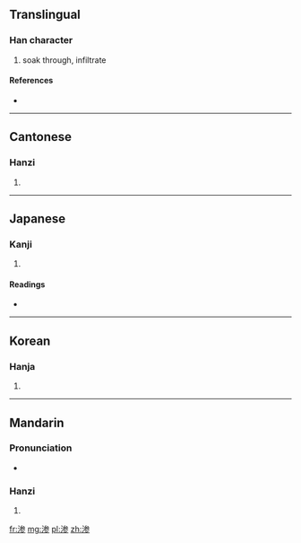 {{also|滲}}
==Translingual==

===Han character===
{{Han char|rn=85|rad=水|as=08|sn=11|four=|canj=水戈大竹 (EIKH)}}

# soak through, infiltrate

====References====
* {{Han ref|kx=0633.371|hdz=31665.050|uh=6E17|ud=28183}}

----

==Cantonese==

===Hanzi===
{{yue-hanzi|jyut=|y=sam3|tra=滲}}

# {{defn|lang=yue|sort=水08}}

----

==Japanese==

===Kanji===
{{ja-kanji|grade=|rs=水08}}

# {{defn|lang=ja|sort=水08}}

====Readings====
* {{ja-readings|on=[[しん]] (shin)|kun=[[しみる]] (shimiru)}}

----

==Korean==

===Hanja===
{{ko-hanja|hangeul=참|eumhun=|rv=cham|mr=ch'am|y=cham}}

# {{defn|lang=ko|sort=水08}}

----

==Mandarin==

===Pronunciation===
* {{audio|Zh-shèn.ogg|Audio|lang=cmn}}

===Hanzi===
{{cmn-hanzi|tra=滲|pin=[[shèn]] ([[shen4]])|wg=shen<sup>4</sup>}}

# {{defn|lang=cmn|sort=水08}}

[[fr:渗]]
[[mg:渗]]
[[pl:渗]]
[[zh:渗]]